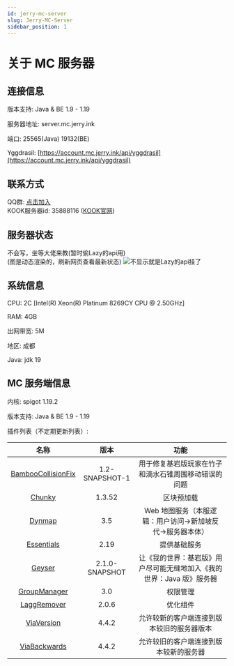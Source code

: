 ```yaml
---
id: jerry-mc-server
slug: Jerry-MC-Server
sidebar_position: 1
---
```


# 关于 MC 服务器

## 连接信息

版本支持: Java & BE 1.9 - 1.19

服务器地址: server.mc.jerry.ink

端口: 25565(Java) 19132(BE)

Yggdrasil: [https://account.mc.jerry.ink/api/yggdrasil](https://account.mc.jerry.ink/api/yggdrasil)

## 联系方式

QQ群: [点击加入](https://jq.qq.com/?_wv=1027&k=6K1nn4ud)  
KOOK服务器id: 35888116 ([KOOK官网](https://www.kookapp.cn/))

## 服务器状态

不会写，坐等大佬来教(暂时偷Lazy的api用)  
(图是动态渲染的，刷新网页查看最新状态)
![不显示就是Lazy的api挂了](https://api.imlazy.ink/mcapi?host=server.mc.jerry.ink:25565&type=image)

## 系统信息

CPU: 2C [Intel(R) Xeon(R) Platinum 8269CY CPU @ 2.50GHz]

RAM: 4GB

出网带宽: 5M

地区: 成都

Java: jdk 19

## MC 服务端信息

内核: spigot 1.19.2

版本支持: Java & BE 1.9 - 1.19

插件列表（不定期更新列表）:

|                                名称                                 |      版本      |                                 功能                                  |
| :-----------------------------------------------------------------: | :------------: | :-------------------------------------------------------------------: |
| [BambooCollisionFix](https://github.com/Camotoy/BambooCollisionFix) | 1.2-SNAPSHOT-1 |         用于修复基岩版玩家在竹子和滴水石锥周围移动错误的问题          |
|            [Chunky](https://github.com/pop4959/Chunky/)             |     1.3.52     |                              区块预加载                               |
|           [Dynmap](https://github.com/webbukkit/dynmap/)            |      3.5       |      Web 地图服务（本服逻辑：用户访问->新加坡反代->服务器本体）       |
|               [Essentials](https://essentialsx.net/)                |      2.19      |                             提供基础服务                              |
|            [Geyser](https://github.com/GeyserMC/Geyser)             | 2.1.0-SNAPSHOT | 让《我的世界：基岩版》用户尽可能无缝地加入《我的世界：Java 版》服务器 |
|       [GroupManager](https://github.com/ElgarL/GroupManager/)       |      3.0       |                               权限管理                                |
|  [LaggRemover](https://dev.bukkit.org/projects/laggremover/files)   |     2.0.6      |                               优化组件                                |
|       [ViaVersion](https://github.com/ViaVersion/ViaVersion)        |     4.4.2      |              允许较新的客户端连接到版本较旧的服务器版本               |
|     [ViaBackwards](https://github.com/ViaVersion/ViaBackwards/)     |     4.4.2      |                允许较旧的客户端连接到版本较新的服务器                 |
